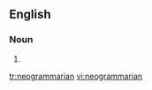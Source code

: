 ==English==

===Noun===
{{en-noun}}

# {{alternative form of|Neogrammarian}}

[[tr:neogrammarian]]
[[vi:neogrammarian]]